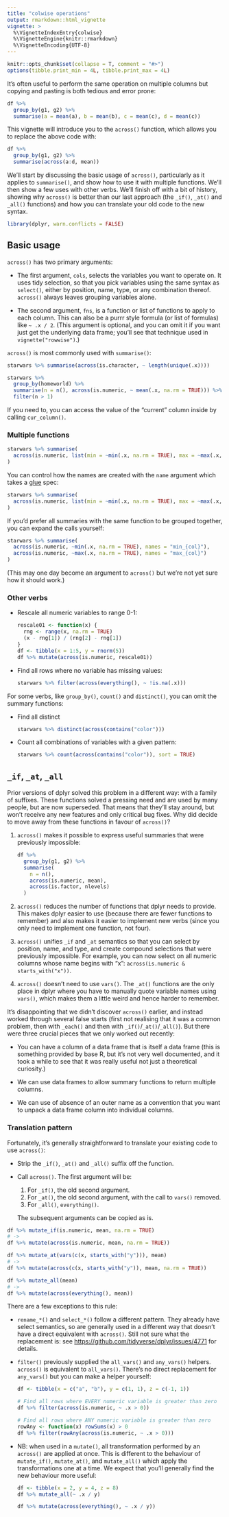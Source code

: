 ```yaml
---
title: "colwise operations"
output: rmarkdown::html_vignette
vignette: >
  %\VignetteIndexEntry{colwise}
  %\VignetteEngine{knitr::rmarkdown}
  %\VignetteEncoding{UTF-8}
---
```


```r
knitr::opts_chunk$set(collapse = T, comment = "#>")
options(tibble.print_min = 4L, tibble.print_max = 4L)
```

It's often useful to perform the same operation on multiple columns but copying and pasting is both tedious and error prone:

```r
df %>% 
  group_by(g1, g2) %>% 
  summarise(a = mean(a), b = mean(b), c = mean(c), d = mean(c))
```

This vignette will introduce you to the `across()` function, which allows you to replace the above code with:

```r
df %>% 
  group_by(g1, g2) %>% 
  summarise(across(a:d, mean))
```

We'll start by discussing the basic usage of `across()`, particularly as it applies to `summarise()`, and show how to use it with multiple functions. We'll then show a few uses with other verbs. We'll finish off with a bit of history, showing why `across()` is better than our last approach (the `_if()`, `_at()` and `_all()` functions) and how you can translate your old code to the new syntax.

```r
library(dplyr, warn.conflicts = FALSE)
```
 
## Basic usage

`across()` has two primary arguments:

* The first argument, `cols`, selects the variables you want to operate on.
  It uses tidy selection, so that you pick variables using the same syntax
  as `select()`, either by position, name, type, or any combination thereof.
  `across()` always leaves grouping variables alone.

* The second argument, `fns`, is a function or list of functions to apply to
  each column. This can also be a purrr style formula (or list of formulas)
  like `~ .x / 2`. (This argument is optional, and you can omit it if you want
  just get the underlying data frame; you'll see that technique used in
  `vignette("rowwise")`.)

`across()` is most commonly used with `summarise()`:

```r
starwars %>% summarise(across(is.character, ~ length(unique(.x))))

starwars %>% 
  group_by(homeworld) %>% 
  summarise(n = n(), across(is.numeric, ~ mean(.x, na.rm = TRUE))) %>% 
  filter(n > 1)
```
If you need to, you can access the value of the "current" column inside by calling `cur_column()`.

### Multiple functions

```r
starwars %>% summarise(
  across(is.numeric, list(min = ~min(.x, na.rm = TRUE), max = ~max(.x, na.rm = TRUE)))
)
```

You can control how the names are created with the `name` argument which takes a [glue](http://glue.tidyverse.org/) spec:

```r
starwars %>% summarise(
  across(is.numeric, list(min = ~min(.x, na.rm = TRUE), max = ~max(.x, na.rm = TRUE)), names = "{fn}.{col}")
)
```
If you'd prefer all summaries with the same function to be grouped together, you can expand the calls yourself:

```r
starwars %>% summarise(
  across(is.numeric, ~min(.x, na.rm = TRUE), names = "min_{col}"),
  across(is.numeric, ~max(.x, na.rm = TRUE), names = "max_{col}")
)
```
(This may one day become an argument to `across()` but we're not yet sure how it should work.)

### Other verbs

*   Rescale all numeric variables to range 0-1:

    ```r
    rescale01 <- function(x) {
      rng <- range(x, na.rm = TRUE)
      (x - rng[1]) / (rng[2] - rng[1])
    }
    df <- tibble(x = 1:5, y = rnorm(5))
    df %>% mutate(across(is.numeric, rescale01))
    ```

*   Find all rows where no variable has missing values:

    ```r
    starwars %>% filter(across(everything(), ~ !is.na(.x)))
    ```

For some verbs, like `group_by()`, `count()` and `distinct()`, you can omit the summary functions:

*   Find all distinct 

    ```r
    starwars %>% distinct(across(contains("color")))
    ```

*   Count all combinations of variables with a given pattern:

    ```r
    starwars %>% count(across(contains("color")), sort = TRUE)
    ```

  

## `_if`, `_at`, `_all`

Prior versions of dplyr solved this problem in a different way: with a family of suffixes. These functions solved a pressing need and are used by many people, but are now superseded. That means that they'll stay around, but won't receive any new features and only critical bug fixes. Why did decide to move away from these functions in favour of `across()`?

1.  `across()` makes it possible to express useful summaries that were 
    previously impossible:

    ```r
    df %>%
      group_by(g1, g2) %>% 
      summarise(
        n = n(), 
        across(is.numeric, mean), 
        across(is.factor, nlevels)
      )
    ```

1.  `across()` reduces the number of functions that dplyr needs to provide. 
    This makes dplyr easier to use (because there are fewer functions to 
    remember) and also makes it easier to implement new verbs (since you only 
    need to implement one function, not four).

1.  `across()` unifies `_if` and `_at` semantics so that you can select by 
    position, name, and type, and create compound selections that were 
    previously impossible. For example, you can now select on all numeric 
    columns whose name begins with "x": `across(is.numeric & starts_with("x"))`.

1.  `across()` doesn't need to use `vars()`. The `_at()` functions are the only
    place in dplyr where you have to manually quote variable names using 
    `vars()`, which makes them a little weird and hence harder to remember.

It's disappointing that we didn't discover `across()` earlier, and instead worked through several false starts (first not realising that it was a common problem, then with `_each()` and then with `_if()`/`_at()`/`_all()`). But there were three crucial pieces that we only worked out recently:

* You can have a column of a data frame that is itself a data frame 
  (this is something provided by base R, but it's not very well documented, and
  it took a while to see that it was really useful not just a theoretical
  curiosity.)

* We can use data frames to allow summary functions to return multiple columns.

* We can use of absence of an outer name as a convention that you want to
  unpack a data frame column into individual columns.

### Translation pattern

Fortunately, it's generally straightforward to translate your existing code to use `across()`:

*   Strip the `_if()`, `_at()` and `_all()` suffix off the function.

*   Call `across()`. The first argument will be:

    1. For `_if()`, the old second argument.
    1. For `_at()`, the old second argument, with the call to `vars()` removed.
    1. For `_all()`, `everything()`.

    The subsequent arguments can be copied as is.

```r
df %>% mutate_if(is.numeric, mean, na.rm = TRUE)
# ->
df %>% mutate(across(is.numeric, mean, na.rm = TRUE))

df %>% mutate_at(vars(c(x, starts_with("y"))), mean)
# ->
df %>% mutate(across(c(x, starts_with("y")), mean, na.rm = TRUE))

df %>% mutate_all(mean)
# ->
df %>% mutate(across(everything(), mean))
```

There are a few exceptions to this rule:

*   `rename_*()` and `select_*()` follow a different pattern. They already
    have select semantics, so are generally used in a different way that doesn't
    have a direct equivalent with `across()`. Still not sure what the replacement
    is: see <https://github.com/tidyverse/dplyr/issues/4771> for details.

*   `filter()` previously supplied the `all_vars()` and `any_vars()` helpers.
    `across()` is equivalent to `all_vars()`. There's no direct replacement
    for `any_vars()` but you can make a helper yourself:
  
    ```r
    df <- tibble(x = c("a", "b"), y = c(1, 1), z = c(-1, 1))
    
    # Find all rows where EVERY numeric variable is greater than zero
    df %>% filter(across(is.numeric, ~ .x > 0))
    
    # Find all rows where ANY numeric variable is greater than zero
    rowAny <- function(x) rowSums(x) > 0
    df %>% filter(rowAny(across(is.numeric, ~ .x > 0)))
    ```
    
*   NB: when used in a `mutate()`, all transformation performed by an `across()` 
    are applied at once. This is different to the behaviour of `mutate_if()`,
    `mutate_at()`, and `mutate_all()` which apply the transformations one at 
    a time. We expect that you'll generally find the new behaviour more useful:

    ```r
    df <- tibble(x = 2, y = 4, z = 8)
    df %>% mutate_all(~ .x / y)
    
    df %>% mutate(across(everything(), ~ .x / y))
    ```
